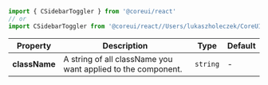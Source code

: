 
```jsx
import { CSidebarToggler } from '@coreui/react'
// or
import CSidebarToggler from '@coreui/react//Users/lukaszholeczek/CoreUI/@coreui/react/packages/coreui-react/src/components/sidebar/CSidebarToggler'
```

| Property | Description | Type | Default |
| --- | --- | --- | --- |
| **className** | A string of all className you want applied to the component. | `string` | - |
